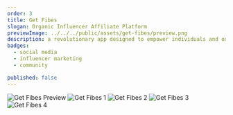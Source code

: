 ```yaml
---
order: 3
title: Get Fibes
slogan: Organic Influencer Affiliate Platform
previewImage: ../../../public/assets/get-fibes/preview.png
description: a revolutionary app designed to empower individuals and onboard them as influencers for a community group discount loyalty program. This innovative platform provides a seamless onboarding experience, guiding users through the process of becoming influential members within their community. With this app, aspiring influencers can easily create their profiles, showcasing their unique interests and talents. They gain access to a vast network of community groups and a loyalty program that offers exclusive discounts on a wide range of products and services.
badges:
  - social media
  - influencer marketing
  - community

published: false
---
```


![Get Fibes Preview](/assets/get-fibes/preview.png)
![Get Fibes 1](/assets/get-fibes/1.png)
![Get Fibes 2](/assets/get-fibes/2.png)
![Get Fibes 3](/assets/get-fibes/3.png)
![Get Fibes 4](/assets/get-fibes/4.png)
